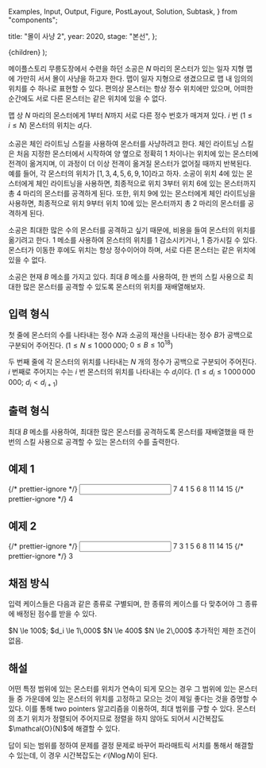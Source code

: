   Examples,
  Input,
  Output,
  Figure,
  PostLayout,
  Solution,
  Subtask,
} from "components";

  title: "몰이 사냥 2",
  year: 2020,
  stage: "본선",
};

  <PostLayout meta={meta}>{children}</PostLayout>
);

메이플스토리 무릉도장에서 수련을 하던 소공은 $N$ 마리의 몬스터가 있는 일자 지형 맵에 가만히 서서 몰이 사냥을 하고자 한다. 맵이 일자 지형으로 생겼으므로 맵 내 임의의 위치를 수 하나로 표현할 수 있다. 편의상 몬스터는 항상 정수 위치에만 있으며, 어떠한 순간에도 서로 다른 몬스터는 같은 위치에 있을 수 없다.

맵 상 $N$ 마리의 몬스터에게 $1$부터 $N$까지 서로 다른 정수 번호가 매겨져 있다. $i$ 번 ($1 \le i \le N$) 몬스터의 위치는 $d_i$다.

소공은 체인 라이트닝 스킬을 사용하여 몬스터를 사냥하려고 한다. 체인 라이트닝 스킬은 처음 지정한 몬스터에서 시작하여 양 옆으로 정확히 $1$ 차이나는 위치에 있는 몬스터에 전격이 옮겨지며, 이 과정이 더 이상 전격이 옮겨질 몬스터가 없어질 때까지 반복된다. 예를 들어, 각 몬스터의 위치가 $[1, 3, 4, 5, 6, 9, 10]$라고 하자. 소공이 위치 $4$에 있는 몬스터에게 체인 라이트닝을 사용하면, 최종적으로 위치 $3$부터 위치 $6$에 있는 몬스터까지 총 $4$ 마리의 몬스터를 공격하게 된다. 또한, 위치 $9$에 있는 몬스터에게 체인 라이트닝을 사용하면, 최종적으로 위치 $9$부터 위치 $10$에 있는 몬스터까지 총 $2$ 마리의 몬스터를 공격하게 된다.

소공은 최대한 많은 수의 몬스터를 공격하고 싶기 때문에, 비용을 들여 몬스터의 위치를 옮기려고 한다. $1$ 메소를 사용하여 몬스터의 위치를 $1$ 감소시키거나, $1$ 증가시킬 수 있다. 몬스터가 이동한 후에도 위치는 항상 정수이어야 하며, 서로 다른 몬스터는 같은 위치에 있을 수 없다.

소공은 현재 $B$ 메소를 가지고 있다. 최대 $B$ 메소를 사용하여, 한 번의 스킬 사용으로 최대한 많은 몬스터를 공격할 수 있도록 몬스터의 위치를 재배열해보자.

## 입력 형식

첫 줄에 몬스터의 수를 나타내는 정수 $N$과 소공의 재산을 나타내는 정수 $B$가 공백으로 구분되어 주어진다. ($1 \le N \le 1\,000\,000$; $0 \le B \le 10^{18}$)

두 번째 줄에 각 몬스터의 위치를 나타내는 $N$ 개의 정수가 공백으로 구분되어 주어진다. $i$ 번째로 주어지는 수는 $i$ 번 몬스터의 위치를 나타내는 수 $d_i$이다. ($1 \le d_i \le 1\,000\,000\,000$; $d_i < d_{i+1}$)

## 출력 형식

최대 $B$ 메소를 사용하여, 최대한 많은 몬스터를 공격하도록 몬스터를 재배열했을 때 한 번의 스킬 사용으로 공격할 수 있는 몬스터의 수를 출력한다.

## 예제 1

<Examples>
  {/* prettier-ignore */}
  <Input>
7 4
1 5 6 8 11 14 15
  </Input>
  {/* prettier-ignore */}
  <Output>
4
  </Output>
</Examples>

## 예제 2

<Examples>
  {/* prettier-ignore */}
  <Input>
7 3
1 5 6 8 11 14 15
  </Input>
  {/* prettier-ignore */}
  <Output>
3
  </Output>
</Examples>

## 채점 방식

입력 케이스들은 다음과 같은 종류로 구별되며, 한 종류의 케이스를 다 맞추어야 그 종류에 배정된 점수를 받을 수 있다.

<Subtask index={1} score={13}>
  $N \le 100$; $d_i \le 1\,000$
</Subtask>
<Subtask index={2} score={14}>
  $N \le 400$
</Subtask>
<Subtask index={3} score={32}>
  $N \le 2\,000$
</Subtask>
<Subtask index={4} score={41}>
  추가적인 제한 조건이 없음.
</Subtask>

## 해설

<Solution>
어떤 특정 범위에 있는 몬스터를 위치가 연속이 되게 모으는 경우 그 범위에 있는 몬스터들 중 가운데에 있는 몬스터의 위치를 고정하고 모으는 것이 제일 좋다는 것을 증명할 수 있다. 이를 통해 two pointers 알고리즘을 이용하여, 최대 범위를 구할 수 있다. 몬스터의 초기 위치가 정렬되어 주어지므로 정렬을 하지 않아도 되어서 시간복잡도 $\mathcal{O}(N)$에 해결할 수 있다.

답이 되는 범위를 정하여 문제를 결정 문제로 바꾸어 파라매트릭 서치를 통해서 해결할 수 있는데, 이 경우 시간복잡도는 $\mathcal{O}(N \log N)$이 된다.

</Solution>
